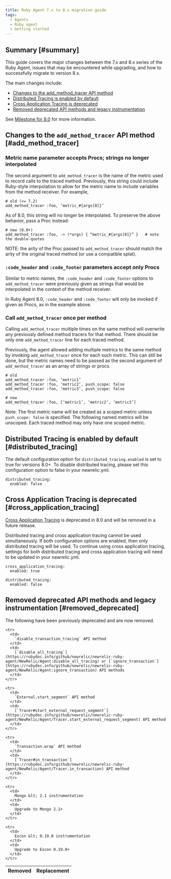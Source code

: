 ```yaml
---
title: Ruby Agent 7.x to 8.x migration guide
tags: 
  - Agents
  - Ruby agent
  - Getting started
---
```

## Summary [#summary]

This guide covers the major changes between the 7.x and 8.x series of the Ruby Agent, issues that may be encountered while upgrading, and how to successfully migrate to version 8.x.

The main changes include:

- [Changes to the add_method_tracer API method](#add_method_tracer)
- [Distributed Tracing is enabled by default](#distributed_tracing)
- [Cross Application Tracing is deprecated](#cross_application_tracing)
- [Removed deprecated API methods and legacy instrumentation](#removed_deprecated)

See [Milestone for 8.0](https://github.com/newrelic/newrelic-ruby-agent/milestone/10) for more information.


## Changes to the `add_method_tracer` API method  [#add_method_tracer]
### Metric name parameter accepts Procs; strings no longer interpolated

The second argument to `add_method_tracer` is the name of the metric used to record calls to the traced method. Previously, this string could include Ruby-style interpolation to allow for the metric name to include variables from the method receiver. For example,
```
# old (<= 7.2)
add_method_tracer :foo, ‘metric_#{args[0]}’
```
As of 8.0, this string will no longer be interpolated. To preserve the above behavior, pass a Proc instead:
```
# new (8.0+)
add_method_tracer :foo, -> (*args) { “metric_#{args[0]}” }   # note the double-quotes
```
NOTE: the arity of the Proc passed to `add_method_tracer` should match the arity of the original traced method (or use a compatible splat).

### `:code_header` and `:code_footer` parameters accept only Procs

Similar to metric names, the `:code_header` and `:code_footer` options to `add_method_tracer` were previously given as strings that would be interpolated in the context of the method receiver.

In Ruby Agent 8.0, `:code_header` and `:code_footer` will only be invoked if given as Procs, as in the example above.

### Call `add_method_tracer` once per method
Calling `add_method_tracer` multiple times on the same method will overwrite any previously defined method tracers for that method. There should be only one `add_method_tracer` line for each traced method.

Previously, the agent allowed adding multiple metrics to the same method by invoking `add_method_tracer` once for each such metric. This can still be done, but the metric names need to be  passed as the second argument of `add_method_tracer`  as an array of strings or procs.

```
# old
add_method_tracer :foo, ‘metric1’
add_method_tracer :foo, ‘metric2’, push_scope: false
add_method_tracer :foo, ‘metric3’, push_scope: false
```

```
# new
add_method_tracer :foo, [‘metric1’, ‘metric2’, ‘metric3’]
```

Note: The first metric name will be created as a scoped metric unless `push_scope: false` is specified. The following named metrics will be unscoped. Each traced method may only have one scoped metric.


## Distributed Tracing is enabled by default  [#distributed_tracing]
The default configuration option for `distributed_tracing.enabled` is set to true for versions 8.0+. To disable distributed tracing, please set this configuration option to false in your newrelic.yml. 

```
distributed_tracing:
  enabled: false
```

## Cross Application Tracing is deprecated  [#cross_application_tracing]
[Cross Application Tracing](https://docs.newrelic.com/docs/agents/ruby-agent/features/cross-application-tracing-ruby/) is deprecated in 8.0 and will be removed in a future release. 

<Callout variant="tip">
Distributed tracing and cross application tracing cannot be used simultaneously. If both configuration options are enabled, then only distributed tracing will be used. 
To continue using cross application tracing, settings for both distributed tracing and cross application tracing will need to be updated in your newrelic.yml. 

```
cross_application_tracing:
  enabled: true

distributed_tracing:
  enabled: false
```
</Callout>


## Removed deprecated API methods and legacy instrumentation  [#removed_deprecated]

The following have been previously deprecated and are now removed. 

<table>
  <thead>
    <tr>
      <th>
        Removed
      </th>
      <th>
        Replacement
      </th>
    </tr>
  </thead>

  <tbody>

    <tr>
      <td>
        `disable_transaction_tracing` API method
      </td>
      <td>
        [`disable_all_tracing`](https://rubydoc.info/github/newrelic/newrelic-ruby-agent/NewRelic/Agent:disable_all_tracing) or [`ignore_transaction`](https://rubydoc.info/github/newrelic/newrelic-ruby-agent/NewRelic/Agent:ignore_transaction) API methods
      </td>
    </tr>

    <tr>
      <td>
        `External.start_segment` API method
      </td>
      <td>
        [`Tracer#start_external_request_segment`](https://rubydoc.info/github/newrelic/newrelic-ruby-agent/NewRelic/Agent/Tracer.start_external_request_segment) API method
      </td>
    </tr>

    <tr>
      <td>
        `Transaction.wrap` API method
      </td>
      <td>
        [`Tracer#in_transaction`](https://rubydoc.info/github/newrelic/newrelic-ruby-agent/NewRelic/Agent/Tracer.in_transaction) API method
      </td>
    </tr>

    <tr>
      <td>
        Mongo &lt; 2.1 instrumentation
      </td>
      <td>
        Upgrade to Mongo 2.1+
      </td>
    </tr>

    <tr>
      <td>
        Excon &lt; 0.19.0 instrumentation
      </td>
      <td>
        Upgrade to Excon 0.19.0+
      </td>
    </tr>

  </tbody>
</table>

